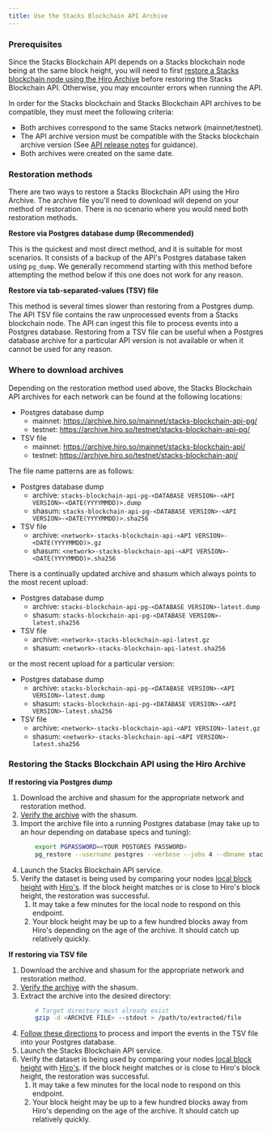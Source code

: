 ```yaml
---
title: Use the Stacks Blockchain API Archive
---
```


### Prerequisites

Since the Stacks Blockchain API depends on a Stacks blockchain node being at the same block height, you will need to first [restore a Stacks blockchain node using the Hiro Archive](./use-stacks-blockchain-archive) before restoring the Stacks Blockchain API. Otherwise, you may encounter errors when running the API.

In order for the Stacks blockchain and Stacks Blockchain API archives to be compatible, they must meet the following criteria:

- Both archives correspond to the same Stacks network (mainnet/testnet).
- The API archive version must be compatible with the Stacks blockchain archive version (See [API release notes](https://github.com/hirosystems/stacks-blockchain-api/releases) for guidance).
- Both archives were created on the same date.

### Restoration methods

There are two ways to restore a Stacks Blockchain API using the Hiro Archive. The archive file you'll need to download will depend on your method of restoration. There is no scenario where you would need both restoration methods.

**Restore via Postgres database dump (Recommended)**

This is the quickest and most direct method, and it is suitable for most scenarios. It consists of a backup of the API's Postgres database taken using `pg_dump`. We generally recommend starting with this method before attempting the method below if this one does not work for any reason.

**Restore via tab-separated-values (TSV) file**

This method is several times slower than restoring from a Postgres dump. The API TSV file contains the raw unprocessed events from a Stacks blockchain node. The API can ingest this file to process events into a Postgres database.
Restoring from a TSV file can be useful when a Postgres database archive for a particular API version is not available or when it cannot be used for any reason.

### Where to download archives

Depending on the restoration method used above, the Stacks Blockchain API archives for each network can be found at the following locations:

- Postgres database dump
  - mainnet: https://archive.hiro.so/mainnet/stacks-blockchain-api-pg/
  - testnet: https://archive.hiro.so/testnet/stacks-blockchain-api-pg/
- TSV file
  - mainnet: https://archive.hiro.so/mainnet/stacks-blockchain-api/
  - testnet: https://archive.hiro.so/testnet/stacks-blockchain-api/

The file name patterns are as follows:

- Postgres database dump
  - archive: `stacks-blockchain-api-pg-<DATABASE VERSION>-<API VERSION>-<DATE(YYYYMMDD)>.dump`
  - shasum: `stacks-blockchain-api-pg-<DATABASE VERSION>-<API VERSION>-<DATE(YYYYMMDD)>.sha256`
- TSV file
  - archive: `<network>-stacks-blockchain-api-<API VERSION>-<DATE(YYYYMMDD)>.gz`
  - shasum: `<network>-stacks-blockchain-api-<API VERSION>-<DATE(YYYYMMDD)>.sha256`

There is a continually updated archive and shasum which always points to the most recent upload:

- Postgres database dump
  - archive: `stacks-blockchain-api-pg-<DATABASE VERSION>-latest.dump`
  - shasum: `stacks-blockchain-api-pg-<DATABASE VERSION>-latest.sha256`
- TSV file
  - archive: `<network>-stacks-blockchain-api-latest.gz`
  - shasum: `<network>-stacks-blockchain-api-latest.sha256`

or the most recent upload for a particular version:

- Postgres database dump
  - archive: `stacks-blockchain-api-pg-<DATABASE VERSION>-<API VERSION>-latest.dump`
  - shasum: `stacks-blockchain-api-pg-<DATABASE VERSION>-<API VERSION>-latest.sha256`
- TSV file
  - archive: `<network>-stacks-blockchain-api-<API VERSION>-latest.gz`
  - shasum: `<network>-stacks-blockchain-api-<API VERSION>-latest.sha256`

### Restoring the Stacks Blockchain API using the Hiro Archive

**If restoring via Postgres dump**

1. Download the archive and shasum for the appropriate network and restoration method.
1. [Verify the archive](./verify-archive-data) with the shasum.
1. Import the archive file into a running Postgres database (may take up to an hour depending on database specs and tuning):
   ```bash
       export PGPASSWORD=<YOUR POSTGRES PASSWORD>
       pg_restore --username postgres --verbose --jobs 4 --dbname stacks_blockchain_api /path/to/archive/file
   ```
1. Launch the Stacks Blockchain API service.
1. Verify the dataset is being used by comparing your nodes [local block height](http://localhost:3999/extended/v1/status) with [Hiro's](https://api.hiro.so/extended/v1/status). If the block height matches or is close to Hiro's block height, the restoration was successful.
   1. It may take a few minutes for the local node to respond on this endpoint.
   1. Your block height may be up to a few hundred blocks away from Hiro's depending on the age of the archive. It should catch up relatively quickly.

**If restoring via TSV file**

1. Download the archive and shasum for the appropriate network and restoration method.
1. [Verify the archive](./verify-archive-data) with the shasum.
1. Extract the archive into the desired directory:
   ```bash
       # Target directory must already exist
       gzip -d <ARCHIVE FILE> --stdout > /path/to/extracted/file
   ```
1. [Follow these directions](https://github.com/hirosystems/stacks-blockchain-api#export-and-import) to process and import the events in the TSV file into your Postgres database.
1. Launch the Stacks Blockchain API service.
1. Verify the dataset is being used by comparing your nodes [local block height](http://localhost:3999/extended/v1/status) with [Hiro's](https://api.hiro.so/extended/v1/status). If the block height matches or is close to Hiro's block height, the restoration was successful.
   1. It may take a few minutes for the local node to respond on this endpoint.
   1. Your block height may be up to a few hundred blocks away from Hiro's depending on the age of the archive. It should catch up relatively quickly.
